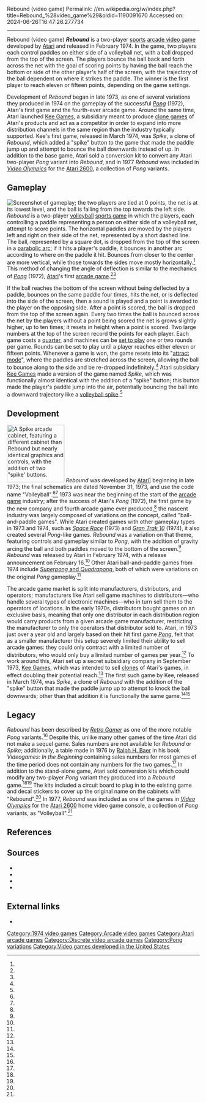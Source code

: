 Rebound (video game)
Permalink: //en.wikipedia.org/w/index.php?title=Rebound_%28video_game%29&oldid=1190091670
Accessed on: 2024-06-26T16:47:26.277734



------
Rebound (video game)
{{short description|1974 arcade game}}
{{good article}}
{{Infobox video game
|title = Rebound
|image = Rebound arcade game flyer.jpg
|caption = Flyer
|developer = [[Atari, Inc.|Atari]]
|publisher = Atari, Inc.
|released = {{Video game release|NA|February 1974}}
|genre = [[Sports video game|Sports]]
|modes = [[Multiplayer video game|Multiplayer]]
|platforms = [[Arcade video game|Arcade]]
}}
'''''Rebound''''' is a two-player [[sports video game|sports]] [[arcade video game]] developed by [[Atari, Inc.|Atari]] and released in February 1974. In the game, two players each control paddles on either side of a volleyball net, with a ball dropped from the top of the screen. The players bounce the ball back and forth across the net with the goal of scoring points by having the ball reach the bottom or side of the other player's half of the screen, with the trajectory of the ball dependent on where it strikes the paddle. The winner is the first player to reach eleven or fifteen points, depending on the game settings.

Development of ''Rebound'' began in late 1973, as one of several variations they produced in 1974 on the gameplay of the successful ''[[Pong]]'' (1972), Atari's first game and the fourth-ever arcade game. Around the same time, Atari launched [[Kee Games]], a subsidiary meant to produce [[video game clone|clone games]] of Atari's products and act as a competitor in order to expand into more distribution channels in the same region than the industry typically supported. Kee's first game, released in March 1974, was ''Spike'', a clone of ''Rebound'', which added a "spike" button to the game that made the paddle jump up and attempt to bounce the ball downwards instead of up. In addition to the base game, Atari sold a conversion kit to convert any Atari two-player ''Pong'' variant into ''Rebound'', and in 1977 ''Rebound'' was included in ''[[Video Olympics]]'' for the [[Atari 2600]], a collection of ''Pong'' variants.

==Gameplay==
[[File:Rebound gameplay.jpg|thumb|left|Screenshot of gameplay; the two players are tied at 0 points, the net is at its lowest level, and the ball is falling from the top towards the left side.]]
''Rebound'' is a two-player [[volleyball]] [[sports game]] in which the players, each controlling a paddle representing a person on either side of a volleyball net, attempt to score points. The horizontal paddles are moved by the players left and right on their side of the net, represented by a short dashed line. The ball, represented by a square dot, is dropped from the top of the screen in a [[trajectory of a projectile|parabolic arc]]; if it hits a player's paddle, it bounces in another arc according to where on the paddle it hit. Bounces from closer to the center are more vertical, while those towards the sides move mostly horizontally.<ref name="Manual"/> This method of changing the angle of deflection is similar to the mechanics of ''[[Pong]]'' (1972), [[Atari, Inc.|Atari]]'s first [[arcade game]].<ref name="GSretro"/><ref name="HDG60"/>

If the ball reaches the bottom of the screen without being deflected by a paddle, bounces on the same paddle four times, hits the net, or is deflected into the side of the screen, then a sound is played and a point is awarded to the player on the opposing side. After a point is scored, the ball is dropped from the top of the screen again. Every two times the ball is bounced across the net by the players without a point being scored the net is grows slightly higher, up to ten times; it resets in height when a point is scored. Two large numbers at the top of the screen record the points for each player. Each game costs a [[quarter (United States coin)|quarter]], and machines can be [[DIP switch|set to play]] one or two rounds per game. Rounds can be set to play until a player reaches either eleven or fifteen points. Whenever a game is won, the game resets into its "[[attract mode]]", where the paddles are stretched across the screen, allowing the ball to bounce along to the side and be re-dropped indefinitely.<ref name="Manual"/> Atari subsidiary [[Kee Games]] made a version of the game named ''Spike'', which was functionally almost identical with the addition of a "spike" button; this button made the player's paddle jump into the air, potentially bouncing the ball into a downward trajectory like a [[volleyball#Attack|volleyball spike]].<ref name="KLOVspike"/>

==Development==
[[File:Spike arcade cabinet.jpg|thumb|right|150px|A ''Spike'' arcade cabinet, featuring a different cabinet than ''Rebound'' but nearly identical graphics and controls, with the addition of two "spike' buttons.]]
''Rebound'' was developed by [[Atari, Inc.|Atari]]] beginning in late 1973; the final schematics are dated November 31, 1973, and use the code name "Volleyball".<ref name="Manual"/><ref name="GSretro"/> 1973 was near the beginning of the start of the [[arcade game]] industry; after the success of Atari's ''Pong'' (1972), the first game by the new company and fourth arcade game ever produced,<ref name="Color"/> the nascent industry was largely composed of variations on the concept, called "ball-and-paddle games". While Atari created games with other gameplay types in 1973 and 1974, such as ''[[Space Race (video game)|Space Race]]'' (1973) and ''[[Gran Trak 10]]'' (1974), it also created several ''Pong''-like games. ''Rebound'' was a variation on that theme, featuring controls and gameplay similar to ''Pong'', with the addition of gravity arcing the ball and both paddles moved to the bottom of the screen.<ref name="TVGE3637"/> ''Rebound'' was released by Atari in February 1974, with a release announcement on February 16.<ref name="CB2-16-74"/> Other Atari ball-and-paddle games from 1974 include [[Pong#Sequels and remakes|''Superpong'' and ''Quadrapong'']], both of which were variations on the original ''Pong'' gameplay.<ref name="GSretro"/>

The arcade game market is split into manufacturers, distributors, and operators; manufacturers like Atari sell game machines to distributors—who handle several types of electronic machines—who in turn sell them to the operators of locations. In the early 1970s, distributors bought games on an exclusive basis, meaning that only one distributor in each distribution region would carry products from a given arcade game manufacturer, restricting the manufacturer to only the operators that distributor sold to. Atari, in 1973 just over a year old and largely based on their hit first game ''[[Pong]]'', felt that as a smaller manufacturer this setup severely limited their ability to sell arcade games: they could only contract with a limited number of distributors, who would only buy a limited number of games per year.<ref name="AtariInc120"/> To work around this, Atari set up a secret subsidiary company in September 1973, [[Kee Games]], which was intended to sell [[video game clone|clones]] of Atari's games, in effect doubling their potential reach.<ref name="AtariInc127130"/> The first such game by Kee, released in March 1974, was ''Spike'', a clone of ''Rebound'' with the addition of the "spike" button that made the paddle jump up to attempt to knock the ball downwards; other than that addition it is functionally the same game.<ref name="GSretro"/><ref name="AtariInc127130"/>

==Legacy==
''Rebound'' has been described by ''[[Retro Gamer]]'' as one of the more notable ''Pong'' variants.<ref name="RG"/> Despite this, unlike many other games of the time Atari did not make a sequel game. Sales numbers are not available for ''Rebound'' or ''Spike''; additionally, a table made in 1976 by [[Ralph H. Baer]] in his book ''Videogames: In the Beginning'' containing sales numbers for most games of the time period does not contain any numbers for the two games.<ref name="VITB1011"/> In addition to the stand-alone game, Atari sold conversion kits which could modify any two-player ''Pong'' variant they produced into a ''Rebound'' game.<ref name="RG"/><ref name="Kit"/> The kits included a circuit board to plug in to the existing game and decal stickers to cover up the original name on the cabinets with "Rebound".<ref name="Kit"/> In 1977, ''Rebound'' was included as one of the games in ''[[Video Olympics]]'' for the [[Atari 2600]] home video game console, a collection of ''Pong'' variants, as "Volleyball".<ref name="RS"/>

==References==
{{reflist|refs=
<ref name="Manual">{{cite book |title=Rebound Computer Service Manual |publisher=[[Atari, Inc.|Atari]]] |date=February 1974 |url=http://arcarc.xmission.com/PDF_Arcade_Atari_Kee/Rebound/Rebound_(Bulletin_101-1).pdf |url-status=live |archive-url=https://web.archive.org/web/20150504222759/http://arcarc.xmission.com/PDF_Arcade_Atari_Kee/Rebound/Rebound_(Bulletin_101-1).pdf |archive-date=2015-05-04}}</ref>
<ref name="GSretro">{{cite web |last=Fulton |first=Steve |work=[[Gamasutra]] |publisher=[[UBM plc|UBM]] |date=2007-11-06 |title=The History of Atari: 1971-1977 |url=http://www.gamasutra.com/view/feature/130414/the_history_of_atari_19711977.php?page=8 |access-date=2017-08-18 |url-status=live |archive-url=https://web.archive.org/web/20170818214702/http://www.gamasutra.com/view/feature/130414/the_history_of_atari_19711977.php?page=8 |archive-date=2017-08-18}}</ref>
<ref name="HDG60">[[#CITEREF_History|Williams]], p. 60</ref>
<ref name="KLOVspike">{{cite web |url=https://www.arcade-museum.com/game_detail.php?game_id=9719 |title=Spike |publisher=International Arcade Museum |access-date=2017-08-18}}</ref>

<ref name="Color">{{cite web |last=Smith |first=Keith |date=2014-05-17 |title=What Were the First Ten Coin-Op Video Games? |publisher=The Golden Age Arcade Historian |url=https://allincolorforaquarter.blogspot.com/2014/05/what-were-first-ten-coin-op-video-games.html |access-date=2016-10-08 |url-status=live |archive-url=https://web.archive.org/web/20161019105002/https://allincolorforaquarter.blogspot.com/2014/05/what-were-first-ten-coin-op-video-games.html |archive-date=2016-10-19}}</ref>
<ref name="CB2-16-74">{{cite journal |journal=[[Cashbox (magazine)|Cash Box]] |title=Rebound |date=1974-02-16 |page=59 |issn=0008-7289 |url=http://www.americanradiohistory.com/Archive-Cash-Box/70s/1974/CB-1974-02-16.pdf}}</ref>
<ref name="TVGE3637">[[#CITEREF_Explode|Wolf]], pp. 36–37</ref>
<ref name="AtariInc120">[[#CITEREF_Atari|Goldberg, Vendel]], p. 120</ref>
<ref name="AtariInc127130">[[#CITEREF_Atari|Goldberg, Vendel]], pp. 127–130</ref>

<ref name="RG">{{cite magazine |title=The Story of Breakout |page=38 |magazine=[[Retro Gamer]] |publisher=[[Future plc|Future Publishing]] |issue=117 |date=2016-09-08 |issn=1742-3155}}</ref>
<ref name="VITB1011">[[#CITEREF_Begin|Baer]], pp. 10–11</ref>
<ref name="Kit">{{cite book |title=New Life For Old Games! TV-Ping Pong/Volleyball Conversion Kit |publisher=[[Atari, Inc.|Atari]]] |date=1974 |url=http://www.andys-arcade.net/personal/bronzeage/details/rebound/convflyerbig.jpg |url-status=live |archive-url=https://web.archive.org/web/20160310211926/http://www.andys-arcade.net/personal/bronzeage/details/rebound/convflyerbig.jpg |archive-date=2016-03-10}}</ref>
<ref name="RS">{{cite magazine |url=https://www.rollingstone.com/glixel/news/lists/ataris-forgotten-arcade-classics-w485407/rebound-w485410 |title=Atari's Forgotten Arcade Classics |last=Edwards |first=Benj |date=2017-06-02 |magazine=[[Rolling Stone]] |publisher=Wenner Media |access-date=2017-08-18 |url-status=live |archive-url=https://web.archive.org/web/20170818215253/http://www.rollingstone.com/glixel/news/lists/ataris-forgotten-arcade-classics-w485407/rebound-w485410 |archive-date=2017-08-18}}</ref>
}}

==Sources==
{{refbegin}}
* {{cite book |title=Videogames: In the Beginning |last=Baer |first=Ralph H. |author-link=Ralph H. Baer |publisher=Rolenta Press |date=2005-04-26 |isbn=978-0-9643848-1-1 |ref=CITEREF_Begin}}
* {{cite book |title=Atari Inc.: Business Is Fun |last1=Goldberg |first1=Marty |last2=Vendel |first2=Curt |publisher=Syzygy Press |date=2012-11-25 |isbn=978-0-9855974-0-5 |url-access=registration |url=https://archive.org/details/atariincbusiness0000gold |ref=CITEREF_Atari}}
* {{cite book |title=History of Digital Games: Developments in Art, Design and Interaction |last=Williams |first=Andrew |publisher=[[CRC Press]] |date=2017-03-16 |isbn=978-1-317-50381-1 |ref=CITEREF_History}}
* {{cite book |title=The Video Game Explosion: A History from PONG to PlayStation and Beyond |last=Wolf |first=Mark J. P. |date=2007-11-30 |publisher=[[Greenwood Publishing Group]] |isbn=978-0-313-33868-7 |ref=CITEREF_Explode}}
{{refend}}

==External links==
* {{KLOV game|id=9286|name=Rebound}}

{{1970s Atari arcade games}}

{{DEFAULTSORT:Rebound (Arcade Game)}}
[[Category:1974 video games]]
[[Category:Arcade video games]]
[[Category:Atari arcade games]]
[[Category:Discrete video arcade games]]
[[Category:Pong variations]]
[[Category:Video games developed in the United States]]